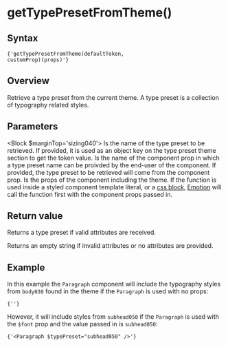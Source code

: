 

# getTypePresetFromTheme()

## Syntax

<Code>{'getTypePresetFromTheme(defaultToken, customProp)(props)'}</Code>

## Overview

Retrieve a type preset from the current theme. A type preset is a collection of typography related styles.

## Parameters

<Block $marginTop='sizing040'>
  <Prop name='defaultToken' type='ThemeToken'>
    Is the name of the type preset to be retrieved. If provided, it is used as an object key on the type preset theme section to get the token value.
  </Prop>
  <Prop name='customProp' type="Exclude<keyof Props, 'theme'>">
    Is the name of the component prop in which a type preset name can be proivded by the end-user of the component. If provided, the type preset to be retrieved will come from the component prop.
  </Prop>
  <Prop name='props' type='Props'>
    Is the props of the component including the theme. If the function is used inside a styled component template literal, or a [css block](/utils/css), [Emotion](https://emotion.sh/docs/) will call the function first with the component props passed in.
  </Prop>
</Block>

## Return value

Returns a type preset if valid attributes are received.

Returns an empty string if invalid attributes or no attributes are provided.

## Example

<CodeFromFile language="text" path="examples/utils/get-type-preset-from-theme.tsx"/>

In this example the `Paragraph` component will include the typography styles from `body030` found in the theme if the `Paragraph` is used with no props:

<Code>{'<Paragraph />'}</Code>

However, it will include styles from `subhead050` if the `Paragraph` is used with the `$font` prop and the value passed in is `subhead050`:

<Code>{'<Paragraph $typePreset="subhead050" />'}</Code>
